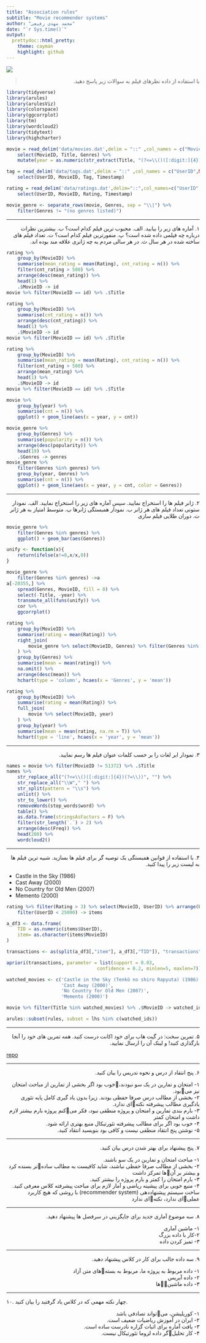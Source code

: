 ```yaml
---
title: "Association rules"
subtitle: "Movie recommender systems"
author: "محمد مهدی رفیعی"
date: "`r Sys.time()`"
output:
  prettydoc::html_pretty:
    theme: cayman
    highlight: github
---
```


<div align="center">
<img  src="images/rs_cover.jpg"  align = 'center'>
</div>

> <p dir="RTL"> 
با استفاده از داده نظرهای فیلم به سوالات زیر پاسخ دهید.
</p>

```r
library(tidyverse)
library(arules)
library(arulesViz)
library(colorspace)
library(ggcorrplot)
library(tm)
library(wordcloud2)
library(tidytext)
library(highcharter)

movie = read_delim('data/movies.dat',delim = "::" ,col_names = c("MovieID",NA,"Title",NA,"Genres")) %>% 
    select(MovieID, Title, Genres) %>% 
    mutate(year = as.numeric(str_extract(Title, "(?<=\\()([:digit:]{4})(?=\\))")))

tag = read_delim('data/tags.dat',delim = "::" ,col_names = c("UserID",NA,"MovieID",NA,"Tag",NA,"Timestamp")) %>% 
    select(UserID, MovieID, Tag, Timestamp)

rating = read_delim('data/ratings.dat',delim="::",col_names=c("UserID",NA,"MovieID",NA,"Rating",NA,"Timestamp")) %>% 
    select(UserID, MovieID, Rating, Timestamp)

movie_genre <- separate_rows(movie, Genres, sep = "\\|") %>% 
    filter(Genres != "(no genres listed)")
```


***

<p dir="RTL">
۱. آماره های زیر را بیابید.
الف. محبوب ترین فیلم کدام است؟
ب. بیشترین نظرات درباره چه فیلمی داده شده است؟
پ. منفورترین فیلم کدام است؟
ت. تعداد فیلم های ساخته شده در هر سال
ث. در هر سالی مردم به چه ژانری علاقه مند بوده اند.
</p>

```r
rating %>% 
    group_by(MovieID) %>% 
    summarise(mean_rating = mean(Rating), cnt_rating = n()) %>% 
    filter(cnt_rating > 500) %>% 
    arrange(desc(mean_rating)) %>% 
    head(1) %>% 
    .$MovieID -> id
movie %>% filter(MovieID == id) %>% .$Title
```
```r
rating %>% 
    group_by(MovieID) %>% 
    summarise(cnt_rating = n()) %>% 
    arrange(desc(cnt_rating)) %>% 
    head(1) %>% 
    .$MovieID -> id
movie %>% filter(MovieID == id) %>% .$Title
```
```r
rating %>% 
    group_by(MovieID) %>% 
    summarise(mean_rating = mean(Rating), cnt_rating = n()) %>% 
    filter(cnt_rating > 500) %>% 
    arrange(mean_rating) %>% 
    head(1) %>% 
    .$MovieID -> id
movie %>% filter(MovieID == id) %>% .$Title

```
```r
movie %>% 
    group_by(year) %>% 
    summarise(cnt = n()) %>% 
    ggplot() + geom_line(aes(x = year, y = cnt))
```
```r
movie_genre %>% 
    group_by(Genres) %>%
    summarise(popularity = n()) %>% 
    arrange(desc(popularity)) %>% 
    head(19) %>% 
    .$Genres -> genres
movie_genre %>% 
    filter(Genres %in% genres) %>% 
    group_by(year, Genres) %>% 
    summarise(cnt = n()) %>% 
    ggplot() + geom_line(aes(x = year, y = cnt, color = Genres))
```


***

<p dir="RTL">
۲. ژانر فیلم ها را استخراج نمایید.  سپس آماره های زیر را استخراج نمایید.
الف. نمودار ستونی تعداد فیلم های هر ژانر
ب. نمودار همبستگی ژانرها
پ. متوسط امتیاز به هر ژانر
ت. دوران طلایی فیلم سازی 
</p>

```r
movie_genre %>% 
    filter(Genres %in% genres) %>% 
    ggplot() + geom_bar(aes(Genres))
```

```r
unify <- function(x){
    return(ifelse(x!=0,x/x,0))
}

movie_genre %>% 
    filter(Genres %in% genres) ->a
a[-20355,] %>% 
    spread(Genres, MovieID, fill = 0) %>% 
    select(-Title, -year) %>% 
    transmute_all(funs(unify)) %>% 
    cor %>% 
    ggcorrplot()

```

```r
rating %>% 
    group_by(MovieID) %>% 
    summarise(rating = mean(Rating)) %>% 
    right_join(
        movie_genre %>% select(MovieID, Genres) %>% filter(Genres %in% genres)
    ) %>%
    group_by(Genres) %>% 
    summarise(mean = mean(rating)) %>% 
    na.omit() %>% 
    arrange(desc(mean)) %>% 
    hchart(type = 'column', hcaes(x = 'Genres', y = 'mean'))
```

```r
rating %>% 
    group_by(MovieID) %>% 
    summarise(rating = mean(Rating)) %>% 
    full_join(
        movie %>% select(MovieID, year)
    ) %>%
    group_by(year) %>% 
    summarise(mean = mean(rating, na.rm = T)) %>% 
    hchart(type = 'line', hcaes(x = 'year', y = 'mean'))
```

***

<p dir="RTL">
۳. نمودار ابر لغات را بر حسب کلمات عنوان فیلم ها رسم نمایید.
</p>

```r
names = movie %>% filter(MovieID != 51372) %>% .$Title
names %>%
    str_replace_all("(?<=\\()([:digit:]{4})(?=\\))", "") %>%
    str_replace_all("\\W"," ") %>% 
    str_split(pattern = "\\s") %>% 
    unlist() %>%
    str_to_lower() %>% 
    removeWords(stop_words$word) %>% 
    table() %>% 
    as.data.frame(stringsAsFactors = F) %>% 
    filter(str_length(`.`) > 2) %>%
    arrange(desc(Freq)) %>% 
    head(200) %>% 
    wordcloud2()
```


***

<p dir="RTL">
۴. با استفاده از قوانین همبستگی یک توصیه گر برای فیلم ها بسازید. شبیه ترین فیلم ها به لیست زیر را پیدا کنید.
</p>

* Castle in the Sky (1986)
* Cast Away (2000)
* No Country for Old Men (2007)
* Memento (2000)

```r
rating %>% filter(Rating > 3) %>% select(MovieID, UserID) %>% arrange(UserID) %>% 
    filter(UserID < 25000) -> items

a_df3 <- data.frame(
    TID = as.numeric(items$UserID), 
    item= as.character(items$MovieID)
)

transactions <- as(split(a_df3[,"item"], a_df3[,"TID"]), "transactions")

apriori(transactions, parameter = list(support = 0.03,
                                 confidence = 0.2, minlen=5, maxlen=7)) -> rules

watched_movies <- c('Castle in the Sky (Tenkû no shiro Rapyuta) (1986)',
                    'Cast Away (2000)',
                    'No Country for Old Men (2007)',
                    'Memento (2000)')

movie %>% filter(Title %in% watched_movies) %>% .$MovieID -> watched_ids

arules::subset(rules, subset = lhs %in% c(watched_ids))

```


***

<p dir="RTL">
۵. تمرین سخت: در گیت هاب برای خود اکانت درست کنید. همه تمرین های خود را آنجا بارگذاری کنید! و لینک آن را ارسال نمایید.
</p>

<a href='https://github.com/mmahdi-r/DataAnalisys96.git'>repo</a>

***

<p dir="RTL">
۶. پنج انتقاد از درس و نحوه تدریس را بیان کنید.
</p>

<p dir="RTL">
۱- امتحان و تمارین در یک سو نبودند،خوب بود اگر بخشی از تمارین از مباحث امتحان نیز میبود.
<br>
۲- بخشی از مطالب درس صرفا حفظی بودند. زیرا بدون یاد گیری کامل پایه تئوری یادگیری مطالب پیشرفته نکتهای ندارد.
<br>
۳- بارم بندی تمارین و امتحان و پروژه منطقی نبود، فکر میکنم پروژه بارم بیشتر لازم داشت و امتحان کمتر
<br>
۴- خوب بود اگر برای مطالب پیشرفته تئورتیکال منبع بهتری ارائه شود.
<br>
۵- نوشتن پنج انتقاد منطقی نیست و کافی بود بنویسید انتقاد کنید.
</p>

***

<p dir="RTL">
۷. پنج پیشنهاد برای بهتر شدن درس بیان کنید.
</p>

<p dir="RTL">
۱- مباحث امتحان و تمارین در یک سو باشند.
<br>
۲- بخشی از مطالب صرفا حفظی نباشند، شاید کافیست به مطالب سادهتر بسنده کرد و بیشتر بر آنها تمرکز داشت
<br>
۳- بارم امتحان را کمتر و بارم پروژه را بیشتر کنید.
<br>
۴- منبع خوبی برای پیشینه ریاضی و آمار لازم برای مباحث پیشرفته کلاس معرفی کنید.
<br>
ساخت سیستم پیشنهاددهی
(recommender system)
با روشی که هیچ کاربرد عملیای ندارد، نکتهای ندارد
</p>

***

<p dir="RTL">
۸. سه موضوع آماری جدید برای جایگزینی در سرفصل ها پیشنهاد دهید.
</p>

<p dir="RTL">
۱- ماشین آماری
<br>
۲-کار با داده بزرگ
<br>
۳- تمیز کردن داده
</p>
***

<p dir="RTL"> 
۹. سه داده جالب برای کار در کلاس پیشنهاد دهید.
</p>

<p dir="RTL">
۱- داده مربوط به پروژه ما، مربوط به بستههای متن آزاد
<br>
۲- داده آیریس
<br>
۳- داده ماشینّها
</p>

***

<p dir="RTL"> 
۱۰. چهار نکته مهمی که در کلاس یاد گرفتید را بیان کنید.

<p dir="RTL">
۱- کوریلیشن، میتواند تصادفی باشد
<br>
۲- ایران در آموزش ریاضیات ضعیف است.
<br>
۳- یافت آماره برای اثبات گزاره نادرست ساده است.
<br>
۴- کار تحلیلگر داده لزوما تئورتیکال نیست.
</p>

</p>

